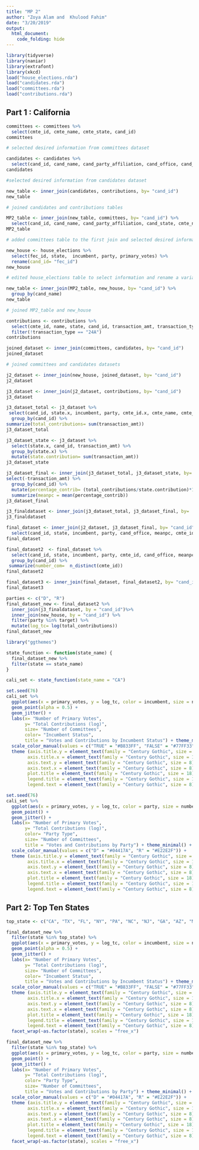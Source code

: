 ```yaml
---
title: "MP 2"
author: "Zoya Alam and  Khulood Fahim"
date: "3/20/2019"
output: 
  html_document:
    code_folding: hide
---
```


```r
library(tidyverse)
library(naniar)
library(extrafont)
library(xkcd)
load("house_elections.rda")
load("candidates.rda")
load("committees.rda")
load("contributions.rda")
```

## Part 1 : California 
```r
committees <- committees %>%
  select(cmte_id, cmte_name, cmte_state, cand_id) 
committees

# selected desired information from committees dataset

candidates <- candidates %>%
  select(cand_id, cand_name, cand_party_affiliation, cand_office, cand_state)
candidates

#selected desired information from candidates dataset

new_table <- inner_join(candidates, contributions, by= "cand_id")
new_table

# joined candidates and contributions tables 

MP2_table <- inner_join(new_table, committees, by= "cand_id") %>%
  select(cand_id, cand_name, cand_party_affiliation, cand_state, cmte_name, cmte_state)
MP2_table

# added committees table to the first join and selected desired information

new_house <- house_elections %>%
  select(fec_id, state,  incumbent, party, primary_votes) %>%
  rename(cand_id= "fec_id")
new_house 

# edited house_elections table to select information and rename a variable to make joining possible 

new_table <- inner_join(MP2_table, new_house, by= "cand_id") %>%
  group_by(cand_name)
new_table

# joined MP2_table and new_house

contributions <- contributions %>%
  select(cmte_id, name, state, cand_id, transaction_amt, transaction_type) %>%
  filter(!transaction_type == "24A")
contributions

```



```r
joined_dataset <- inner_join(committees, candidates, by= "cand_id")
joined_dataset

# joined committees and candidates datasets
```


```r
j2_dataset <- inner_join(new_house, joined_dataset, by= "cand_id")
j2_dataset
```


```r
j3_dataset <- inner_join(j2_dataset, contributions, by= "cand_id") 
j3_dataset
```

```r
j3_dataset_total <- j3_dataset %>%
 select(cand_id, state.x, incumbent, party, cmte_id.x, cmte_name, cmte_party_affiliation, cand_party_affiliation, cand_office, state.y, transaction_amt) %>%
  group_by(cand_id) %>% 
summarize(total_contributions= sum(transaction_amt))
j3_dataset_total
```


```r
j3_dataset_state <- j3_dataset %>%
  select(state.x, cand_id, transaction_amt) %>%
  group_by(state.x) %>%
  mutate(state.contribution= sum(transaction_amt)) 
j3_dataset_state
```


```r
j3_dataset_final <- inner_join(j3_dataset_total, j3_dataset_state, by= "cand_id") %>%
select(-transaction_amt) %>%
  group_by(cand_id) %>%
  mutate(percentage_contrib= (total_contributions/state.contribution)*100) %>%
  summarize(meanpc = mean(percentage_contrib))
j3_dataset_final
```


```r
j3_finaldataset <- inner_join(j3_dataset_total, j3_dataset_final, by=  "cand_id")
j3_finaldataset
```


```r
final_dataset <- inner_join(j2_dataset, j3_dataset_final, by= "cand_id") %>%
  select(cand_id, state, incumbent, party, cand_office, meanpc, cmte_id) 
final_dataset
```

```r
final_dataset2  <- final_dataset %>%
  select(cand_id, state, incumbent, party, cmte_id, cand_office, meanpc) %>%
  group_by(cand_id) %>%
 summarize(number_com=  n_distinct(cmte_id))
final_dataset2
```

```r
final_dataset3 <- inner_join(final_dataset, final_dataset2, by= "cand_id")
final_dataset3
```

```r
parties <- c("D", "R")
final_dataset_new <- final_dataset2 %>%
  inner_join(j3_finaldataset, by = "cand_id")%>%
  inner_join(new_house, by = "cand_id") %>%
  filter(party %in% target) %>%
  mutate(log_tc= log(total_contributions))
final_dataset_new
```

```r
library("ggthemes")
```

```r
state_function <- function(state_name) {
  final_dataset_new %>% 
  filter(state == state_name)
}

```

```r
cali_set <- state_function(state_name = "CA")
```

```r
set.seed(76)
cali_set %>%
  ggplot(aes(x = primary_votes, y = log_tc, color = incumbent, size = number_com)) +
  geom_point(alpha = 0.5) +
  geom_jitter() +
  labs(x= "Number of Primary Votes", 
       y= "Total Contributions (log)", 
       size= "Number of Committees", 
       color= "Incumbent Status", 
       title = "Votes and Contributions by Incumbent Status") + theme_minimal()+
  scale_color_manual(values = c("TRUE" = "#B833FF", "FALSE" = "#77FF33")) +
  theme (axis.title.y = element_text(family = "Century Gothic", size = 15), 
        axis.title.x = element_text(family = "Century Gothic", size = 15),
        axis.text.y = element_text(family = "Century Gothic", size = 8), 
        axis.text.x = element_text(family = "Century Gothic", size = 8),
        plot.title = element_text(family = "Century Gothic", size = 18),
        legend.title = element_text(family = "Century Gothic", size = 15),
        legend.text = element_text(family = "Century Gothic", size = 8))
```

```r
set.seed(76)
cali_set %>%
  ggplot(aes(x = primary_votes, y = log_tc, color = party, size = number_com)) +
  geom_point() +
  geom_jitter() +
  labs(x= "Number of Primary Votes", 
       y= "Total Contributions (log)", 
       color= "Party Type", 
       size= "Number of Committees", 
       title = "Votes and Contributions by Party") + theme_minimal() +
  scale_color_manual(values = c("D" = "#04417A", "R" = "#E22E2F")) +
  theme (axis.title.y = element_text(family = "Century Gothic", size = 15), 
        axis.title.x = element_text(family = "Century Gothic", size = 15),
        axis.text.y = element_text(family = "Century Gothic", size = 8), 
        axis.text.x = element_text(family = "Century Gothic", size = 8),
        plot.title = element_text(family = "Century Gothic", size = 18),
        legend.title = element_text(family = "Century Gothic", size = 15),
        legend.text = element_text(family = "Century Gothic", size = 8))
```

## Part 2: Top Ten States

```r
top_state <- c("CA", "TX", "FL", "NY", "PA", "NC", "NJ", "GA", "AZ", "MA")
```

```r
final_dataset_new %>% 
  filter(state %in% top_state) %>%
  ggplot(aes(x = primary_votes, y = log_tc, color = incumbent, size = number_com)) +
  geom_point(alpha = 0.5) +
  geom_jitter() +
  labs(x= "Number of Primary Votes", 
       y= "Total Contributions (log)", 
       size= "Number of Committees", 
       color= "Incumbent Status", 
       title = "Votes and Contributions by Incumbent Status") + theme_minimal()+
  scale_color_manual(values = c("TRUE" = "#B833FF", "FALSE" = "#77FF33")) +
  theme (axis.title.y = element_text(family = "Century Gothic", size = 15), 
        axis.title.x = element_text(family = "Century Gothic", size = 15),
        axis.text.y = element_text(family = "Century Gothic", size = 8), 
        axis.text.x = element_text(family = "Century Gothic", size = 8),
        plot.title = element_text(family = "Century Gothic", size = 18),
        legend.title = element_text(family = "Century Gothic", size = 15),
        legend.text = element_text(family = "Century Gothic", size = 8)) +
  facet_wrap(~as.factor(state), scales = "free_x")
```

```r
final_dataset_new %>%
  filter(state %in% top_state) %>%
  ggplot(aes(x = primary_votes, y = log_tc, color = party, size = number_com)) +
  geom_point() +
  geom_jitter() +
  labs(x= "Number of Primary Votes", 
       y= "Total Contributions (log)", 
       color= "Party Type", 
       size= "Number of Committees", 
       title = "Votes and Contributions by Party") + theme_minimal() +
  scale_color_manual(values = c("D" = "#04417A", "R" = "#E22E2F")) +
  theme (axis.title.y = element_text(family = "Century Gothic", size = 15), 
        axis.title.x = element_text(family = "Century Gothic", size = 15),
        axis.text.y = element_text(family = "Century Gothic", size = 8), 
        axis.text.x = element_text(family = "Century Gothic", size = 8),
        plot.title = element_text(family = "Century Gothic", size = 18),
        legend.title = element_text(family = "Century Gothic", size = 15),
        legend.text = element_text(family = "Century Gothic", size = 8)) +
  facet_wrap(~as.factor(state), scales = "free_x")
```